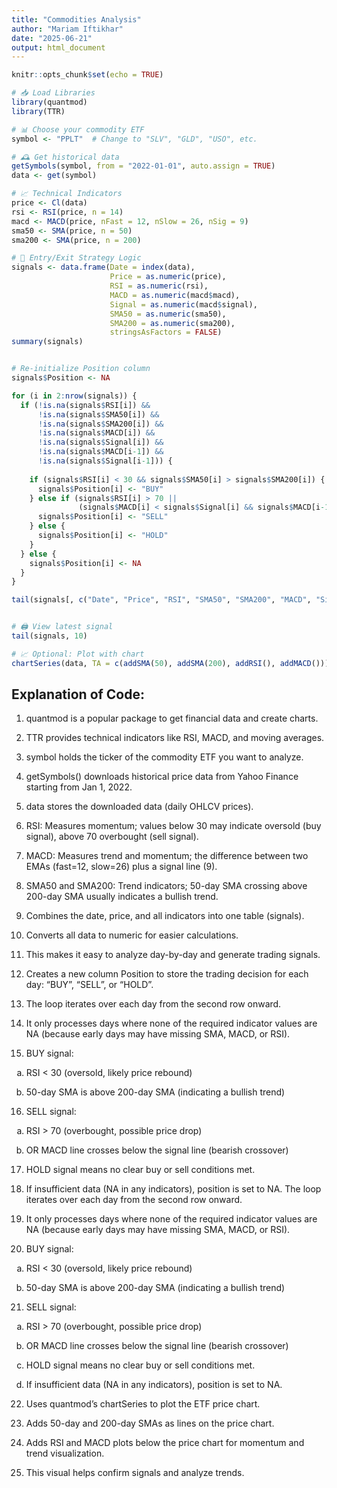 ---
title: "Commodities Analysis"
author: "Mariam Iftikhar"
date: "2025-06-21"
output: html_document
---

```{r setup, include=FALSE}
knitr::opts_chunk$set(echo = TRUE)

# 📥 Load Libraries
library(quantmod)
library(TTR)
```

```{r}
# 📊 Choose your commodity ETF
symbol <- "PPLT"  # Change to "SLV", "GLD", "USO", etc.

# 🕰 Get historical data
getSymbols(symbol, from = "2022-01-01", auto.assign = TRUE)
data <- get(symbol)

# 📈 Technical Indicators
price <- Cl(data)
rsi <- RSI(price, n = 14)
macd <- MACD(price, nFast = 12, nSlow = 26, nSig = 9)
sma50 <- SMA(price, n = 50)
sma200 <- SMA(price, n = 200)

# 🧠 Entry/Exit Strategy Logic
signals <- data.frame(Date = index(data),
                      Price = as.numeric(price),
                      RSI = as.numeric(rsi),
                      MACD = as.numeric(macd$macd),
                      Signal = as.numeric(macd$signal),
                      SMA50 = as.numeric(sma50),
                      SMA200 = as.numeric(sma200),
                      stringsAsFactors = FALSE)
summary(signals)


# Re-initialize Position column
signals$Position <- NA

for (i in 2:nrow(signals)) {
  if (!is.na(signals$RSI[i]) &&
      !is.na(signals$SMA50[i]) &&
      !is.na(signals$SMA200[i]) &&
      !is.na(signals$MACD[i]) &&
      !is.na(signals$Signal[i]) &&
      !is.na(signals$MACD[i-1]) &&
      !is.na(signals$Signal[i-1])) {
    
    if (signals$RSI[i] < 30 && signals$SMA50[i] > signals$SMA200[i]) {
      signals$Position[i] <- "BUY"
    } else if (signals$RSI[i] > 70 || 
               (signals$MACD[i] < signals$Signal[i] && signals$MACD[i-1] > signals$Signal[i-1])) {
      signals$Position[i] <- "SELL"
    } else {
      signals$Position[i] <- "HOLD"
    }
  } else {
    signals$Position[i] <- NA
  }
}

tail(signals[, c("Date", "Price", "RSI", "SMA50", "SMA200", "MACD", "Signal", "Position")])


# 🖨️ View latest signal
tail(signals, 10)

# 📈 Optional: Plot with chart
chartSeries(data, TA = c(addSMA(50), addSMA(200), addRSI(), addMACD()))
```

## Explanation of Code:

1. quantmod is a popular package to get financial data and create charts.

2. TTR provides technical indicators like RSI, MACD, and moving averages.

3. symbol holds the ticker of the commodity ETF you want to analyze.

4. getSymbols() downloads historical price data from Yahoo Finance starting from Jan 1, 2022.

5. data stores the downloaded data (daily OHLCV prices).

6. RSI: Measures momentum; values below 30 may indicate oversold (buy signal), above 70 overbought (sell signal).

7. MACD: Measures trend and momentum; the difference between two EMAs (fast=12, slow=26) plus a signal line (9).

8. SMA50 and SMA200: Trend indicators; 50-day SMA crossing above 200-day SMA usually indicates a bullish trend.

9. Combines the date, price, and all indicators into one table (signals).

10. Converts all data to numeric for easier calculations.

11. This makes it easy to analyze day-by-day and generate trading signals.

12. Creates a new column Position to store the trading decision for each day: "BUY", "SELL", or "HOLD".

13. The loop iterates over each day from the second row onward.

14. It only processes days where none of the required indicator values are NA (because early days may have missing SMA, MACD, or RSI).

15. BUY signal:

  a. RSI < 30 (oversold, likely price rebound)

  b. 50-day SMA is above 200-day SMA (indicating a bullish trend)

16. SELL signal:

  a. RSI > 70 (overbought, possible price drop)

  b. OR MACD line crosses below the signal line (bearish crossover)

17. HOLD signal means no clear buy or sell conditions met.

18. If insufficient data (NA in any indicators), position is set to NA.
The loop iterates over each day from the second row onward.

19. It only processes days where none of the required indicator values are NA (because early days may have missing SMA, MACD, or RSI).

20. BUY signal:

  a. RSI < 30 (oversold, likely price rebound)

  b. 50-day SMA is above 200-day SMA (indicating a bullish trend)

21. SELL signal:

  a. RSI > 70 (overbought, possible price drop)

  b. OR MACD line crosses below the signal line (bearish crossover)

  c. HOLD signal means no clear buy or sell conditions met.

  d. If insufficient data (NA in any indicators), position is set to NA.

22. Uses quantmod's chartSeries to plot the ETF price chart.

23. Adds 50-day and 200-day SMAs as lines on the price chart.

24. Adds RSI and MACD plots below the price chart for momentum and trend visualization.

25. This visual helps confirm signals and analyze trends.